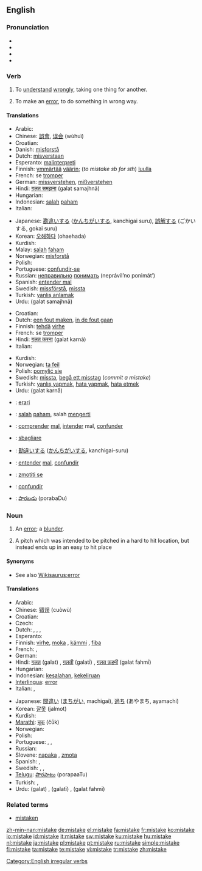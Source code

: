 ==English==

===Pronunciation===
* {{SAMPA|/mIs"teIk/}}
* {{IPA|/mɪs'teɪk/}}
* {{audio|en-us-mistake.ogg|Audio (US)}}
* {{rhymes|eɪk}}

===Verb===
{{en-verb|mistakes|mistaking|mistook|mistaken}}

# {{transitive}} To [[understand]] [[wrongly]], taking one thing for another.
# {{transitive}} To make an [[error]], to do something in wrong way.

====Translations====
{{trans-top|To understand wrongly (1)}}
* Arabic: {{Arab|[[اساء الفهم]]}} {{IPAchar|(’asá’ al-fáhem)}}
* Chinese: [[誤會]], [[误会]] (wùhuì)
* Croatian: {{t-|hr|pogriješiti|alt=pogrijéšiti}}
* Danish: [[misforstå]]
* Dutch: [[misverstaan]]
* Esperanto: [[malinterpreti]]
* Finnish: [[ymmärtää]] [[väärin]]; (''to mistake sb for sth'') [[luulla]]
* French: se [[tromper]]
* German: [[missverstehen]], [[mißverstehen]]
* Hindi: [[ग़लत समझना]] (<u>g</u>alat samajhnā)
* Hungarian: {{t+|hu|félreért}}
* Indonesian: [[salah]] [[paham]]
* Italian: {{t-|it|fraintendere}}
{{trans-mid}}
* Japanese: [[勘違い]]する ([[かんちがい]]する, kanchigai suru), [[誤解]]する (ごかいする, gokai suru)
* Korean: [[오해하다]] (ohaehada)
* Kurdish: {{KUchar|[[به‌غه‌له‌ت]]}}
* Malay: [[salah]] [[faham]]
* Norwegian: [[misforstå]]
* Polish: {{t+|pl|pomylić}}
* Portuguese: [[confundir-se]]
* Russian: [[неправильно]] [[понимать]] (neprávil’no ponimát’)
* Spanish: [[entender mal]]
* Swedish: [[missförstå]], [[missta]]
* Turkish: [[yanlış anlamak]]
* Urdu: {{ur-Arab|[[غلط سمجھنا]]}} (<u>g</u>alat samajhnā)
{{trans-bottom}}

{{trans-top|To make an error (2)}}
* Croatian: {{t-|hr|pogriješiti|alt=pogrijéšiti}}
* Dutch: [[een fout maken]], [[in de fout gaan]]
* Finnish: [[tehdä]] [[virhe]]
* French: se [[tromper]]
* Hindi: [[ग़लत करना]] (<u>g</u>alat karnā)
* Italian: {{t+|it|sbagliare}}
{{trans-mid}}
* Kurdish: {{KUchar|[[غه‌له‌ت کردن]]}}
* Norwegian: [[ta feil]]
* Polish: [[pomylić się]]
* Swedish: [[missta]], [[begå ett misstag]] (''commit a mistake'')
* Turkish: [[yanlış yapmak]], [[hata yapmak]], [[hata etmek]]
* Urdu: {{ur-Arab|[[غلط کرنا]]}} (<u>g</u>alat karnā)
{{trans-bottom}}

{{checktrans-top}}
* {{ttbc|Esperanto}}: [[erari]]
* {{ttbc|Indonesian}}: [[salah]] [[paham]], salah [[mengerti]]
* {{ttbc|Interlingua}}: [[comprender]] [[mal]], [[intender]] mal, [[confunder]]
* {{ttbc|Italian}}: [[sbagliare]]
* {{ttbc|Japanese}}: [[勘違い]]する ([[かんちがい]]する, kanchigai-suru)
* {{ttbc|Portuguese}}: [[entender]] [[mal]], [[confundir]]
* {{ttbc|Slovene}}: [[zmotiti se]]
* {{ttbc|Spanish}}: [[confundir]]
* {{ttbc|Telugu}}: [[పొరబడు]] (porabaDu)
{{trans-bottom}}

===Noun===
{{en-noun}}

# An [[error]]; a [[blunder]].
# {{baseball}} A pitch which was intended to be pitched in a hard to hit location, but instead ends up in an easy to hit place

====Synonyms====
* See also [[Wikisaurus:error]]

====Translations====
{{trans-top|An error (1)}}
* Arabic: {{Arab|[[خطأ]]}} {{IPAchar|(xáʈa’)}}
* Chinese: [[错误]] (cuòwù)
* Croatian: {{t-|hr|grješka|f|alt=grjȅška}}
* Czech: {{t+|cs|chyba|f}}
* Dutch: {{t+|nl|fout|f}}, {{t-|nl|misverstand|n}}, {{t-|nl|blunder|m}}, {{t+|nl|vergissing|f}}
* Esperanto: {{t-|eo|eraro|xs=Esperanto}}
* Finnish: [[virhe]], [[moka]] {{italbrac|colloquial}}, [[kämmi]] {{italbrac|colloquial}}, [[fiba]] {{italbrac|slang}}
* French: {{t+|fr|faute|f}}, {{t+|fr|erreur|f}}
* German: {{t+|de|Fehler|m}}
* Hindi: [[ग़लत]] (<u>g</u>alat) {{m}}, [[ग़लती]] (<u>g</u>alatī) {{f}}, [[ग़लत फ़हमी]] (<u>g</u>alat fahmī) {{f}}
* Hungarian: {{t+|hu|hiba}}
* Indonesian: [[salah|kesalahan]], [[keliru|kekeliruan]]
* [[Interlingua]]: [[error]]
* Italian: {{t+|it|errore|m}}, {{t+|it|sbaglio|m}}
{{trans-mid}}
* Japanese: [[間違い]] ([[まちがい]], machigai), [[過ち]] (あやまち, ayamachi)
* Korean: [[잘못]] (jalmot)
* Kurdish: {{KUchar|[[غه‌له‌ت]]}}
* [[Marathi]]: [[चूक]] (čūk)
* Norwegian: {{t+|no|feil|m}}
* Polish: {{t-|pl|pomyłka|f}}
* Portuguese: {{t+|pt|erro|m}}, {{t+|pt|engano|m}}, {{t-|pt|equívoco|m}}
* Russian: {{t+|ru|ошибка|f|tr=ošíbka|sc=Cyrl}}
* Slovene: [[napaka]] {{f}}, [[zmota]] {{f}}
* Spanish: {{t-|es|error|m}}, {{t+|es|equivocación|f}}
* Swedish: {{t+|sv|fel|n}}, {{t+|sv|miss|c}}, {{t+|sv|misstag|n}}
* [[Telugu]]: [[పొరపాటు]] (porapaaTu)
* Turkish: {{t+|tr|hata}}, {{t+|tr|yanlış}}
* Urdu: {{ur-Arab|[[غلط]]}} (<u>g</u>alat) {{m}}, {{ur-Arab|[[غلطی]]}} (<u>g</u>alatī) {{f}}, {{ur-Arab|[[غلط فہمی]]}} (<u>g</u>alat fahmī) {{f}}
{{trans-bottom}}

===Related terms===
* [[mistaken]]

[[Category:English irregular verbs]]

[[zh-min-nan:mistake]]
[[de:mistake]]
[[el:mistake]]
[[fa:mistake]]
[[fr:mistake]]
[[ko:mistake]]
[[io:mistake]]
[[id:mistake]]
[[it:mistake]]
[[sw:mistake]]
[[ku:mistake]]
[[hu:mistake]]
[[nl:mistake]]
[[ja:mistake]]
[[pl:mistake]]
[[pt:mistake]]
[[ru:mistake]]
[[simple:mistake]]
[[fi:mistake]]
[[ta:mistake]]
[[te:mistake]]
[[vi:mistake]]
[[tr:mistake]]
[[zh:mistake]]